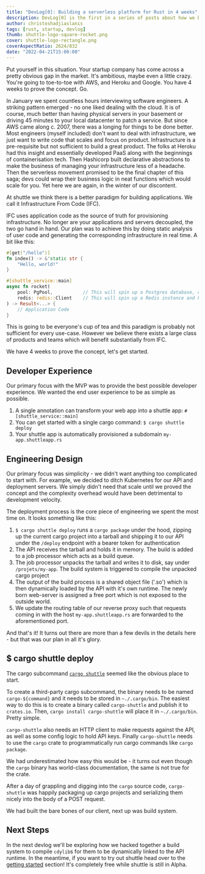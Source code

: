 ```yaml
---
title: "DevLog[0]: Building a serverless platform for Rust in 4 weeks"
description: DevLog[0] is the first in a series of posts about how we built the shuttle MVP
author: christoshadjiaslanis
tags: [rust, startup, devlog]
thumb: shuttle-logo-square-rocket.png
cover: shuttle-logo-rectangle.png
coverAspectRatio: 2624/832
date: "2022-04-21T15:00:00"
---
```


Put yourself in this situation. Your startup company has come across a pretty obvious gap in the market. It's ambitious, maybe even a little crazy. You're going to toe-to-toe with AWS, and Heroku and Google. You have 4 weeks to prove the concept. Go.

In January we spent countless hours interviewing software engineers. A striking pattern emerged - no one liked dealing with the cloud. It is of course, much better than having physical servers in your basement or driving 45 minutes to your local datacenter to patch a service. But since AWS came along c. 2007, there was a longing for things to be done better. Most engineers (myself included) don't want to deal with infrastructure, we just want to write code that scales and focus on product. Infrastructure is a pre-requisite but not sufficient to build a great product. The folks at Heroku had this insight and essentially developed PaaS along with the beginnings of containerisation tech. Then Hashicorp built declarative abstractions to make the business of managing your infrastructure less of a headache. Then the serverless movement promised to be the final chapter of this saga; devs could wrap their business logic in neat functions which would scale for you. Yet here we are again, in the winter of our discontent.

At shuttle we think there is a better paradigm for building applications. We call it Infrastructure From Code (IFC).

IFC uses application code as the source of truth for provisioning infrastructure. No longer are your applications and servers decoupled, the two go hand in hand. Our plan was to achieve this by doing static analysis of user code and generating the corresponding infrastructure in real time. A bit like this:

```rust
#[get("/hello")]
fn index() -> &'static str {
    "Hello, world!"
}

#[shuttle_service::main]
async fn rocket(
    pool: PgPool,           // This will spin up a Postgres database, create an account and hand you an authenticated connection pool
    redis: redis::Client    // This will spin up a Redis instance and hand you back a client
) -> Result<...> {
    // Application Code
}

```

This is going to be everyone's cup of tea and this paradigm is probably not sufficient for every use-case. However we believe there exists a large class of products and teams which will benefit substantially from IFC.

We have 4 weeks to prove the concept, let's get started.

## Developer Experience

Our primary focus with the MVP was to provide the best possible developer experience. We wanted the end user experience to be as simple as possible.
1. A single annotation can transform your web app into a shuttle app: `#[shuttle_service::main]`
2. You can get started with a single cargo command: `$ cargo shuttle deploy`
3. Your shuttle app is automatically provisioned a subdomain `my-app.shuttleapp.rs`

## Engineering Design

Our primary focus was simplicity - we didn't want anything too complicated to start with. For example, we decided to ditch Kubernetes for our API and deployment servers. We simply didn't need that scale until we proved the concept and the complexity overhead would have been detrimental to development velocity.

The deployment process is the core piece of engineering we spent the most time on. It looks something like this:
1. `$ cargo shuttle deploy` runs a `cargo package` under the hood, zipping up the current cargo project into a tarball and shipping it to our API under the `/deploy` endpoint with a bearer token for authentication
2. The API receives the tarball and holds it in memory. The build is added to a job processor which acts as a build queue.
3. The job processor unpacks the tarball and writes it to disk, say under `/projets/my-app`. The build system is triggered to compile the unpacked cargo project
4. The output of the build process is a shared object file ('.so') which is then dynamically loaded by the API with it's own runtime. The newly born web-server is assigned a free port which is not exposed to the outside world.
5. We update the routing table of our reverse proxy such that requests coming in with the host `my-app.shuttleapp.rs` are forwarded to the aforementioned port.

And that's it! It turns out there are more than a few devils in the details here - but that was our plan in all it's glory.

## $ cargo shuttle deploy

The cargo subcommand [`cargo shuttle`](https://github.com/getsynth/shuttle/tree/main/cargo-shuttle) seemed like the obvious place to start.

 To create a third-party cargo subcommand, the binary needs to be named `cargo-${command}` and it needs to be stored in `~./.cargo/bin`. The easiest way to do this is to create a binary called `cargo-shuttle` and publish it to `crates.io`. Then,  `cargo install cargo-shuttle` will place it in `~./.cargo/bin`. Pretty simple.

`cargo-shuttle` also needs an HTTP client to make requests against the API, as well as some config logic to hold API keys. Finally `cargo-shuttle` needs to use the `cargo` crate to programmatically run cargo commands like `cargo package`.

We had underestimated how easy this would be - it turns out even though the `cargo` binary has world-class documentation, the same is not true for the crate.

After a day of grappling and digging into the `cargo` source code, `cargo-shuttle` was happily packaging up cargo projects and serializing them nicely into the body of a POST request.

We had built the bare bones of our client, next up was build system.

## Next Steps

In the next devlog we'll be exploring how we hacked together a build system to compile `cdylib`s for them to be dynamically linked to the API runtime. In the meantime, if you want to try out shuttle head over to the [getting started](https://docs.rs/shuttle-service/0.2.6/shuttle_service/) section! It's completely free while shuttle is still in Alpha.

